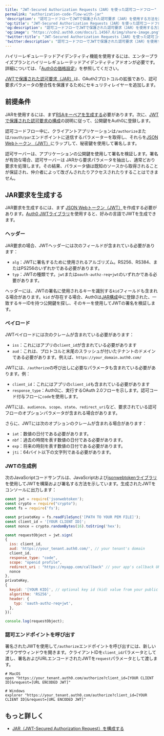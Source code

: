```yaml
---
title: "JWT-Secured Authorization Requests（JAR）を使った認可コードフロー"
permalink: "authorization-code-flow-with-jar"
'description': "認可コードフローでJWTで保護された認可要求（JAR）を使用する方法を説明します。"
'og:title': "JWT-Secured Authorization Requests（JAR）を使った認可コードフロー"
'og:description': "認可コードフローでJWTで保護された認可要求（JAR）を使用する方法を説明します。"
'og:image': "https://cdn2.auth0.com/docs/1.14567.0/img/share-image.png"
'twitter:title': "JWT-Secured Authorization Requests（JAR）を使った認可コードフロー"
'twitter:description': "認可コードフローでJWTで保護された認可要求（JAR）を使用する方法を説明します。"
---
```


<Callout icon="file-lines" color="#0EA5E9" iconType="regular">

ハイリーレギュレーテッドアイデンティティ機能を使用するには、エンタープライズプランとハイリーレギュレーテッドアイデンティティアドオンが必要です。詳細については、「[Auth0の価格設定](https://auth0.com/pricing/)」を参照してください。

</Callout>

[JWTで保護された認可要求（JAR）](https://datatracker.ietf.org/doc/html/rfc9101)は、OAuth2プロトコルの拡張であり、認可要求パラメータの整合性を保護するためにセキュリティレイヤーを追加します。

## 前提条件

JARを使用するには、まず[RSAキーペアを生成する](/ja-jp/secure/application-credentials/generate-rsa-key-pair)必要があります。次に、[JWTで保護された認可要求の構成](/ja-jp/get-started/applications/configure-jar)の説明に従って、公開鍵をAuth0に登録します。

認可コードフロー中に、クライアントアプリケーションは`/authorize`または`/oauth/par`エンドポイントに送信するパラメーターを取得し、それらを[JSON Webトークン （JWT）](/ja-jp/secure/tokens/json-web-tokens)にラップして、秘密鍵を使用して署名します。

認可サーバーは、アプリケーションの公開鍵を使用して署名を検証します。署名が有効な場合、認可サーバーは JARから要求パラメータを抽出し、通常どおり要求を処理します。その結果、パラメータ値は既知のソースから取得されることが保証され、仲介者によって改ざんされたりアクセスされたりすることはできません。

## JAR要求を生成する

JAR要求を生成するには、まず [JSON Webトークン（JWT）](/ja-jp/secure/tokens/json-web-tokens)を作成する必要があります。[Auth0 JWTライブラリ](https://jwt.io/libraries)を使用すると、好みの言語で<Tooltip data-tooltip-id="react-containers-DefinitionTooltip-3" href="/ja-jp/glossary?term=json-web-token" tip="JSON Web Token（JWT）: 二者間のクレームを安全に表現するために使用される標準IDトークン形式（および多くの場合、アクセストークン形式）。" cta="用語集の表示">JWT</Tooltip>を生成できます。

### ヘッダー

JAR要求の場合、JWTヘッダーには次のフィールドが含まれている必要があります：

* `alg`：JWTに署名するために使用されるアルゴリズム。RS256、RS384、またはPS256のいずれかである必要があります。
* `typ`：JWTの種類です。`jwt`または`oauth-authz-req+jwt`のいずれかである必要があります。

ヘッダーには、JWTの署名に使用されるキーを識別する`kid`フィールドも含まれる場合があります。`kid` が存在する場合、Auth0は[JAR構成](/ja-jp/get-started/applications/configure-jar)中に登録された、一致するキーIDを持つ公開鍵を探し、そのキーを使用してJWTの署名を検証します。

### ペイロード

JWTペイロードには次のクレームが含まれている必要があります：

* `iss`：これにはアプリの`client_id`が含まれている必要があります
* `aud`：これは、プロトコルと末尾のスラッシュが付いたテナントのドメインである必要があります。例えば、`https://your_domain.auth0.com/`

JWTには、`/authorize`の呼び出しに必要なパラメータも含まれている必要があります。例：

* `client_id`：これにはアプリの`client_id`も含まれている必要があります
* `response_type`：Auth0に、実行する<Tooltip data-tooltip-id="react-containers-DefinitionTooltip-1" href="/ja-jp/glossary?term=oath2" tip="OAuth 2.0: 認可プロトコルとワークフローを定義する認可フレームワーク。" cta="用語集の表示">OAuth 2.0</Tooltip>フローを示します。認可コード付与フローに`code`を使用します。

JWTには、`audience`、`scope`、`state`、`redirect_uri`など、要求されている認可フローのオプションパラメータが含まれる場合があります。

さらに、JWTには次のオプションのクレームが含まれる場合があります：

* `iat`：数値の日付である必要があります。
* `nbf`：過去の時間を表す数値の日付である必要があります。
* `exp`：将来の時刻を表す数値の日付である必要があります。
* `jti`：64バイト以下の文字列である必要があります。

### JWTの生成例

次のJavaScriptコードサンプルは、JavaScriptおよび[jsonwebtokenライブラリ](https://www.npmjs.com/package/jsonwebtoken?activeTab=readme)を使用してJWTを構築および署名する方法を示しています。生成されたJWTをコンソールに出力します：

```javascript lines
const jwt = require('jsonwebtoken');
const crypto = require("crypto");
const fs = require('fs');

const privateKey = fs.readFileSync('[PATH TO YOUR PEM FILE]');
const client_id = '[YOUR CLIENT ID]';
const nonce = crypto.randomBytes(16).toString('hex');

const requestObject = jwt.sign(
{
  iss: client_id,    
  aud: 'https://your_tenant.auth0.com/', // your tenant's domain
  client_id,
  response_type: "code",
  scope: "openid profile",
  redirect_uri : "https://myapp.com/callback" // your app's callback URL
  nonce
},
privateKey,
{
  keyid: '[YOUR KID]', // optional key id (kid) value from your public key
  algorithm: 'RS256',
  header: {
    typ: 'oauth-authz-req+jwt',
  },
});

console.log(requestObject);
```

### 認可エンドポイントを呼び出す

署名されたJWTを使用して`/authorize`エンドポイントを呼び出すには、新しいブラウザウィンドウを開きます。クライアントIDを`client_id`パラメータとして渡し、署名およびURLエンコードされたJWTを`request`パラメータとして渡します。

``` lines
# MacOS
open "https://your_tenant.auth0.com/authorize?client_id=[YOUR CLIENT ID]&request=[URL ENCODED JWT]"

# Windows
explorer "https://your_tenant.auth0.com/authorize?client_id=[YOUR CLIENT ID]&request=[URL ENCODED JWT]"
```

## もっと詳しく

* [JAR（JWT-Secured Authorization Request）を構成する](/ja-jp/get-started/applications/configure-jar)